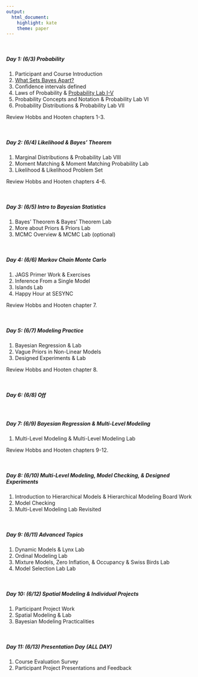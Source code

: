 ```yaml
---
output:
  html_document:
    highlight: kate
    theme: paper
---
```


<br>

##### **Day 1: (6/3) Probability**

1. Participant and Course Introduction
2. [What Sets Bayes Apart?](content/lectures/WhatSetsBayesApart.pdf)
3. Confidence intervals defined
4. Laws of Probability & [Probability Lab I-V](content/labs/LawsProbability.html)
5. Probability Concepts and Notation & Probability Lab VI
6. Probability Distributions & Probability Lab VII

Review Hobbs and Hooten chapters 1-3.

<br>

##### **Day 2: (6/4) Likelihood & Bayes' Theorem**

1. Marginal Distributions & Probability Lab VIII
2. Moment Matching & Moment Matching Probability Lab
3. Likelihood & Likelihood Problem Set

Review Hobbs and Hooten chapters 4-6.

<br>

##### **Day 3: (6/5) Intro to Bayesian Statistics**

1. Bayes' Theorem & Bayes' Theorem Lab 
2. More about Priors & Priors Lab
3. MCMC Overview & MCMC Lab (optional)


<br>

##### **Day 4: (6/6) Markov Chain Monte Carlo**

1. JAGS Primer Work & Exercises
2. Inference From a Single Model
3. Islands Lab
4. Happy Hour at SESYNC 

Review Hobbs and Hooten chapter 7.

<br>

##### **Day 5: (6/7) Modeling Practice**

1. Bayesian Regression & Lab
2. Vague Priors in Non-Linear Models
3. Designed Experiments & Lab

Review Hobbs and Hooten chapter 8.

<br>

##### **Day 6: (6/8) Off**

<br>

##### **Day 7: (6/9) Bayesian Regression & Multi-Level Modeling**

1. Multi-Level Modeling & Multi-Level Modeling Lab

Review Hobbs and Hooten chapters 9-12.

<br>

##### **Day 8: (6/10) Multi-Level Modeling, Model Checking, & Designed Experiments**

1. Introduction to Hierarchical Models & Hierarchical Modeling Board Work 
2. Model Checking
3. Multi-Level Modeling Lab Revisited


<br>

##### **Day 9: (6/11) Advanced Topics**

1. Dynamic Models & Lynx Lab
2. Ordinal Modeling Lab
3. Mixture Models, Zero Inflation, & Occupancy & Swiss Birds Lab
4. Model Selection Lab Lab

<br>

##### **Day 10: (6/12) Spatial Modeling & Individual Projects**

1. Participant Project Work
2. Spatial Modeling & Lab
3. Bayesian Modeling Practicalities

<br>

##### **Day 11: (6/13) Presentation Day (ALL DAY)**

1. Course Evaluation Survey
2. Participant Project Presentations and Feedback 
